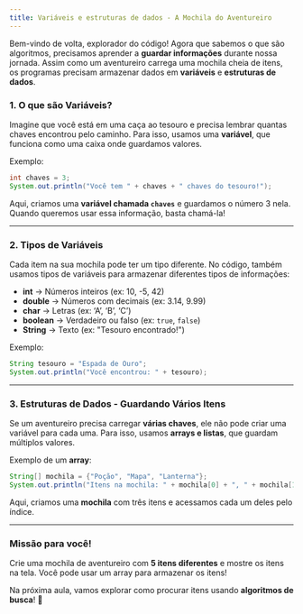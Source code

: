 ```yaml
---
title: Variáveis e estruturas de dados - A Mochila do Aventureiro
---
```


Bem-vindo de volta, explorador do código! Agora que sabemos o que são algoritmos, precisamos aprender a **guardar informações** durante nossa jornada. Assim como um aventureiro carrega uma mochila cheia de itens, os programas precisam armazenar dados em **variáveis** e **estruturas de dados**.

### **1. O que são Variáveis?**

Imagine que você está em uma caça ao tesouro e precisa lembrar quantas chaves encontrou pelo caminho. Para isso, usamos uma **variável**, que funciona como uma caixa onde guardamos valores.

Exemplo:

```java
int chaves = 3;
System.out.println("Você tem " + chaves + " chaves do tesouro!");
```

Aqui, criamos uma **variável chamada `chaves`** e guardamos o número 3 nela. Quando queremos usar essa informação, basta chamá-la!

---

### **2. Tipos de Variáveis**

Cada item na sua mochila pode ter um tipo diferente. No código, também usamos tipos de variáveis para armazenar diferentes tipos de informações:

- **int** → Números inteiros (ex: 10, -5, 42)
- **double** → Números com decimais (ex: 3.14, 9.99)
- **char** → Letras (ex: ‘A’, ‘B’, ‘C’)
- **boolean** → Verdadeiro ou falso (ex: `true`, `false`)
- **String** → Texto (ex: "Tesouro encontrado!")

Exemplo:

```java
String tesouro = "Espada de Ouro";
System.out.println("Você encontrou: " + tesouro);
```

---

### **3. Estruturas de Dados - Guardando Vários Itens**

Se um aventureiro precisa carregar **várias chaves**, ele não pode criar uma variável para cada uma. Para isso, usamos **arrays e listas**, que guardam múltiplos valores.

Exemplo de um **array**:

```java
String[] mochila = {"Poção", "Mapa", "Lanterna"};
System.out.println("Itens na mochila: " + mochila[0] + ", " + mochila[1] + " e " + mochila[2]);
```

Aqui, criamos uma **mochila** com três itens e acessamos cada um deles pelo índice.

---

### **Missão para você!**

Crie uma mochila de aventureiro com **5 itens diferentes** e mostre os itens na tela. Você pode usar um array para armazenar os itens!

Na próxima aula, vamos explorar como procurar itens usando **algoritmos de busca**! 🔎
